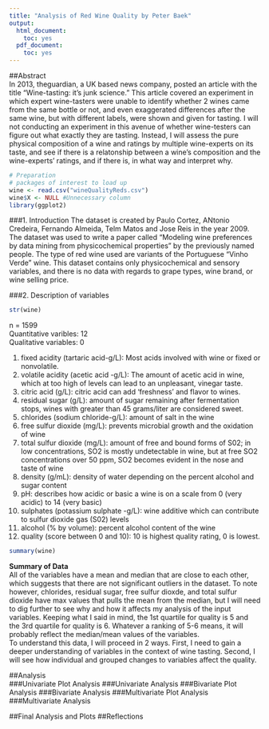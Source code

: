 ---
title: "Analysis of Red Wine Quality by Peter Baek"
output:
  html_document:
    toc: yes
  pdf_document:
    toc: yes
---  
##Abstract  
In 2013, theguardian, a UK based news company, posted an article with the title "Wine-tasting: it's junk science." This article covered an experiment in which expert wine-tasters were unable to identify whether 2 wines came from the same bottle or not, and even exaggerated differences after the same wine, but with different labels, were shown and given for tasting. I will not conducting an experiment in this avenue of whether wine-testers can figure out what exactly they are tasting. Instead, I will assess the pure physical composition of a wine and ratings by multiple wine-experts on its taste, and see if there is a relatonship between a wine's composition and the wine-experts' ratings, and if there is, in what way and interpret why.

```{r echo=FALSE, message=FALSE, warning=FALSE, packages}
# Preparation  
# packages of interest to load up  
wine <- read.csv("wineQualityReds.csv")  
wine$X <- NULL #Unnecessary column
library(ggplot2)  
```
###1. Introduction
The dataset is created by Paulo Cortez, ANtonio Credeira, Fernando Almeida, Telm Matos and Jose Reis in the year 2009. The dataset was used to write a paper called "Modeling wine preferences by data mining from physicochemical properties" by the previously named people. The type of red wine used are variants of the Portuguese "Vinho Verde" wine. This dataset contains only physicochemical and sensory variables, and there is no data with regards to grape types, wine brand, or wine selling price.

###2. Description of variables    
```{r echo=FALSE}
str(wine)
```
n = 1599  
Quantitative varibles: 12  
Qualitative variables: 0  

1. fixed acidity (tartaric acid-g/L): Most acids involved with wine or fixed or nonvolatile.
2. volatile acidity (acetic acid -g/L): The amount of acetic acid in wine, which at too high of levels can lead to an unpleasant, vinegar taste.
3. citric acid (g/L): citric acid can add 'freshness' and flavor to wines.
4. residual sugar (g/L): amount of sugar remaining after fermentation stops, wines with greater than 45 grams/liter are considered sweet.
5. chlorides (sodium chloride-g/L): amount of salt in the wine
6. free sulfur dioxide (mg/L): prevents microbial growth and the oxidation of wine
7. total sulfur dioxide (mg/L): amount of free and bound forms of S02; in low concentrations, SO2 is mostly undetectable in wine, but at free SO2 concentrations over 50 ppm, SO2 becomes evident in the nose and taste of wine
8. density (g/mL): density of water depending on the percent alcohol and sugar content
9. pH: describes how acidic or basic a wine is on a scale from 0 (very acidic) to 14 (very basic)
10. sulphates (potassium sulphate -g/L): wine additive which can contribute to sulfur dioxide gas (S02) levels
11. alcohol (% by volume): percent alcohol content of the wine
12. quality (score between 0 and 10): 10 is highest quality rating, 0 is lowest.

```{r echo=FALSE}
summary(wine)
```
**Summary of Data**  
All of the variables have a mean and median that are close to each other, which suggests that there are not significant outliers in the dataset. To note however, chlorides, residual sugar, free sulfur dioxde, and total sulfur dioxide have max values that pulls the mean from the median, but I will need to dig further to see why and how it affects my analysis of the input variables. Keeping what I said in mind, the 1st quartile for quality is 5 and the 3rd quartile for quality is 6. Whatever a ranking of 5-6 means, it will probably reflect the median/mean values of the variables.  
To understand this data, I will proceed in 2 ways. First, I need to gain a deeper understanding of variables in the context of wine tasting. Second, I will see how individual and grouped changes to variables affect the quality.  

##Analysis  
###Univariate Plot Analysis
###Univariate Analysis
###Bivariate Plot Analysis
###Bivariate Analysis
###Multivariate Plot Analysis
###Multivariate Analysis

##Final Analysis and Plots
##Reflections
